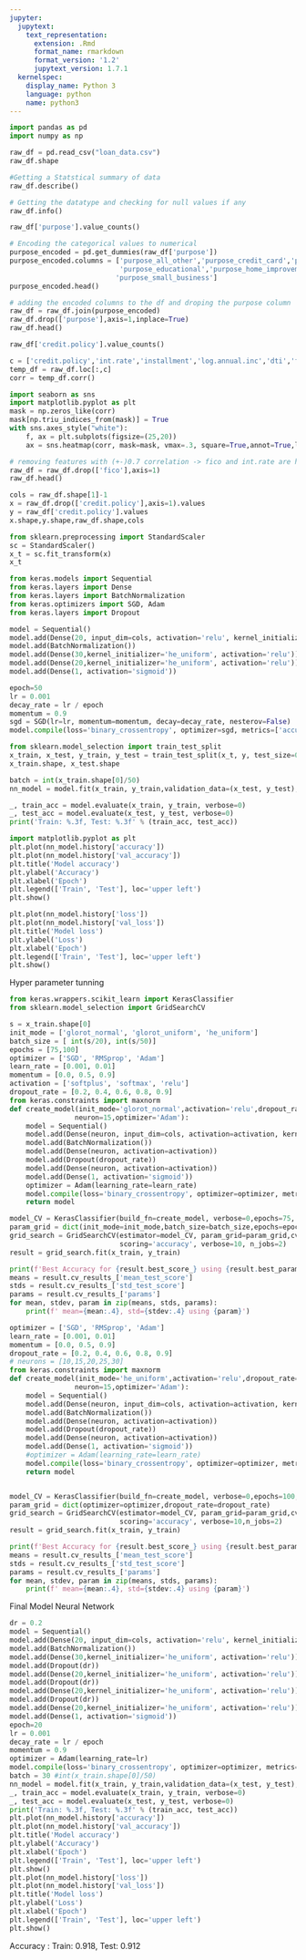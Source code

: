 ```yaml
---
jupyter:
  jupytext:
    text_representation:
      extension: .Rmd
      format_name: rmarkdown
      format_version: '1.2'
      jupytext_version: 1.7.1
  kernelspec:
    display_name: Python 3
    language: python
    name: python3
---
```


```python
import pandas as pd
import numpy as np

```

```python
raw_df = pd.read_csv("loan_data.csv")
raw_df.shape
```

```python
#Getting a Statstical summary of data
raw_df.describe()
```

```python
# Getting the datatype and checking for null values if any
raw_df.info()
```

```python
raw_df['purpose'].value_counts()
```

```python
# Encoding the categorical values to numerical
purpose_encoded = pd.get_dummies(raw_df['purpose'])
purpose_encoded.columns = ['purpose_all_other','purpose_credit_card','purpose_debt_consolidation',
                           'purpose_educational','purpose_home_improvement','purpose_major_purchase',
                          'purpose_small_business']
purpose_encoded.head()
```

```python
# adding the encoded columns to the df and droping the purpose column
raw_df = raw_df.join(purpose_encoded)
raw_df.drop(['purpose'],axis=1,inplace=True)
raw_df.head()
```

```python
raw_df['credit.policy'].value_counts()
```

```python
c = ['credit.policy','int.rate','installment','log.annual.inc','dti','fico','days.with.cr.line','revol.bal','revol.util','inq.last.6mths','delinq.2yrs','pub.rec','not.fully.paid']
temp_df = raw_df.loc[:,c]
corr = temp_df.corr()
```

```python
import seaborn as sns
import matplotlib.pyplot as plt
mask = np.zeros_like(corr)
mask[np.triu_indices_from(mask)] = True
with sns.axes_style("white"):
    f, ax = plt.subplots(figsize=(25,20))
    ax = sns.heatmap(corr, mask=mask, vmax=.3, square=True,annot=True,linewidth=.5)
```

```python
# removing features with (+-)0.7 correlation -> fico and int.rate are highly correlated so removing fico
raw_df = raw_df.drop(['fico'],axis=1)
raw_df.head()
```

```python
cols = raw_df.shape[1]-1
x = raw_df.drop(['credit.policy'],axis=1).values
y = raw_df['credit.policy'].values
x.shape,y.shape,raw_df.shape,cols
```

```python
from sklearn.preprocessing import StandardScaler
sc = StandardScaler()
x_t = sc.fit_transform(x)
x_t
```

```python
from keras.models import Sequential
from keras.layers import Dense
from keras.layers import BatchNormalization
from keras.optimizers import SGD, Adam
from keras.layers import Dropout
```

```python
model = Sequential()
model.add(Dense(20, input_dim=cols, activation='relu', kernel_initializer='he_uniform'))
model.add(BatchNormalization())
model.add(Dense(30,kernel_initializer='he_uniform', activation='relu'))
model.add(Dense(20,kernel_initializer='he_uniform', activation='relu'))
model.add(Dense(1, activation='sigmoid'))
```

```python
epoch=50
lr = 0.001
decay_rate = lr / epoch
momentum = 0.9
sgd = SGD(lr=lr, momentum=momentum, decay=decay_rate, nesterov=False)
model.compile(loss='binary_crossentropy', optimizer=sgd, metrics=['accuracy'])
```

```python
from sklearn.model_selection import train_test_split
x_train, x_test, y_train, y_test = train_test_split(x_t, y, test_size=0.30, random_state=1)
x_train.shape, x_test.shape
```

```python
batch = int(x_train.shape[0]/50)
nn_model = model.fit(x_train, y_train,validation_data=(x_test, y_test), epochs=epoch,batch_size = batch)
```

```python
_, train_acc = model.evaluate(x_train, y_train, verbose=0)
_, test_acc = model.evaluate(x_test, y_test, verbose=0)
print('Train: %.3f, Test: %.3f' % (train_acc, test_acc))
```

```python
import matplotlib.pyplot as plt
plt.plot(nn_model.history['accuracy'])
plt.plot(nn_model.history['val_accuracy'])
plt.title('Model accuracy')
plt.ylabel('Accuracy')
plt.xlabel('Epoch')
plt.legend(['Train', 'Test'], loc='upper left')
plt.show()
```

```python
plt.plot(nn_model.history['loss']) 
plt.plot(nn_model.history['val_loss']) 
plt.title('Model loss') 
plt.ylabel('Loss') 
plt.xlabel('Epoch') 
plt.legend(['Train', 'Test'], loc='upper left') 
plt.show()
```

Hyper parameter tunning

```python
from keras.wrappers.scikit_learn import KerasClassifier
from sklearn.model_selection import GridSearchCV
```

```python
s = x_train.shape[0]
init_mode = ['glorot_normal', 'glorot_uniform', 'he_uniform']
batch_size = [ int(s/20), int(s/50)]
epochs = [75,100]
optimizer = ['SGD', 'RMSprop', 'Adam']
learn_rate = [0.001, 0.01]
momentum = [0.0, 0.5, 0.9] 
activation = ['softplus', 'softmax', 'relu']
dropout_rate = [0.2, 0.4, 0.6, 0.8, 0.9]
from keras.constraints import maxnorm
def create_model(init_mode='glorot_normal',activation='relu',dropout_rate=0.0, learn_rate=0.001,
                neuron=15,optimizer='Adam'):
    model = Sequential()
    model.add(Dense(neuron, input_dim=cols, activation=activation, kernel_initializer=init_mode))
    model.add(BatchNormalization())
    model.add(Dense(neuron, activation=activation))
    model.add(Dropout(dropout_rate))
    model.add(Dense(neuron, activation=activation))
    model.add(Dense(1, activation='sigmoid'))
    optimizer = Adam(learning_rate=learn_rate)
    model.compile(loss='binary_crossentropy', optimizer=optimizer, metrics=['accuracy'])
    return model

model_CV = KerasClassifier(build_fn=create_model, verbose=0,epochs=75, batch_size=134)
param_grid = dict(init_mode=init_mode,batch_size=batch_size,epochs=epochs,activation=activation)
grid_search = GridSearchCV(estimator=model_CV, param_grid=param_grid,cv=3,
                           scoring='accuracy', verbose=10, n_jobs=2)
result = grid_search.fit(x_train, y_train)

```

```python
print(f'Best Accuracy for {result.best_score_} using {result.best_params_}\n')
means = result.cv_results_['mean_test_score']
stds = result.cv_results_['std_test_score']
params = result.cv_results_['params']
for mean, stdev, param in zip(means, stds, params):
    print(f' mean={mean:.4}, std={stdev:.4} using {param}')

```

```python
optimizer = ['SGD', 'RMSprop', 'Adam']
learn_rate = [0.001, 0.01]
momentum = [0.0, 0.5, 0.9] 
dropout_rate = [0.2, 0.4, 0.6, 0.8, 0.9]
# neurons = [10,15,20,25,30]
from keras.constraints import maxnorm
def create_model(init_mode='he_uniform',activation='relu',dropout_rate=0.0,
                neuron=15,optimizer='Adam'):
    model = Sequential()
    model.add(Dense(neuron, input_dim=cols, activation=activation, kernel_initializer=init_mode))
    model.add(BatchNormalization())
    model.add(Dense(neuron, activation=activation))
    model.add(Dropout(dropout_rate))
    model.add(Dense(neuron, activation=activation))
    model.add(Dense(1, activation='sigmoid'))
    #optimizer = Adam(learning_rate=learn_rate)
    model.compile(loss='binary_crossentropy', optimizer=optimizer, metrics=['accuracy'])
    return model


model_CV = KerasClassifier(build_fn=create_model, verbose=0,epochs=100, batch_size=30)
param_grid = dict(optimizer=optimizer,dropout_rate=dropout_rate)
grid_search = GridSearchCV(estimator=model_CV, param_grid=param_grid,cv=3,
                           scoring='accuracy', verbose=10,n_jobs=2)
result = grid_search.fit(x_train, y_train)

```

```python
print(f'Best Accuracy for {result.best_score_} using {result.best_params_}\n')
means = result.cv_results_['mean_test_score']
stds = result.cv_results_['std_test_score']
params = result.cv_results_['params']
for mean, stdev, param in zip(means, stds, params):
    print(f' mean={mean:.4}, std={stdev:.4} using {param}')

```

Final Model Neural Network

```python
dr = 0.2
model = Sequential()
model.add(Dense(20, input_dim=cols, activation='relu', kernel_initializer='he_uniform'))
model.add(BatchNormalization())
model.add(Dense(30,kernel_initializer='he_uniform', activation='relu'))
model.add(Dropout(dr))
model.add(Dense(20,kernel_initializer='he_uniform', activation='relu'))
model.add(Dropout(dr))
model.add(Dense(20,kernel_initializer='he_uniform', activation='relu'))
model.add(Dropout(dr))
model.add(Dense(20,kernel_initializer='he_uniform', activation='relu'))
model.add(Dense(1, activation='sigmoid'))
epoch=20
lr = 0.001
decay_rate = lr / epoch
momentum = 0.9
optimizer = Adam(learning_rate=lr)
model.compile(loss='binary_crossentropy', optimizer=optimizer, metrics=['accuracy'])
batch = 30 #int(x_train.shape[0]/50)
nn_model = model.fit(x_train, y_train,validation_data=(x_test, y_test), epochs=epoch,batch_size = batch)
_, train_acc = model.evaluate(x_train, y_train, verbose=0)
_, test_acc = model.evaluate(x_test, y_test, verbose=0)
print('Train: %.3f, Test: %.3f' % (train_acc, test_acc))
plt.plot(nn_model.history['accuracy'])
plt.plot(nn_model.history['val_accuracy'])
plt.title('Model accuracy')
plt.ylabel('Accuracy')
plt.xlabel('Epoch')
plt.legend(['Train', 'Test'], loc='upper left')
plt.show()
plt.plot(nn_model.history['loss']) 
plt.plot(nn_model.history['val_loss']) 
plt.title('Model loss') 
plt.ylabel('Loss') 
plt.xlabel('Epoch') 
plt.legend(['Train', 'Test'], loc='upper left') 
plt.show()
```

Accuracy : Train: 0.918, Test: 0.912

```python

```
